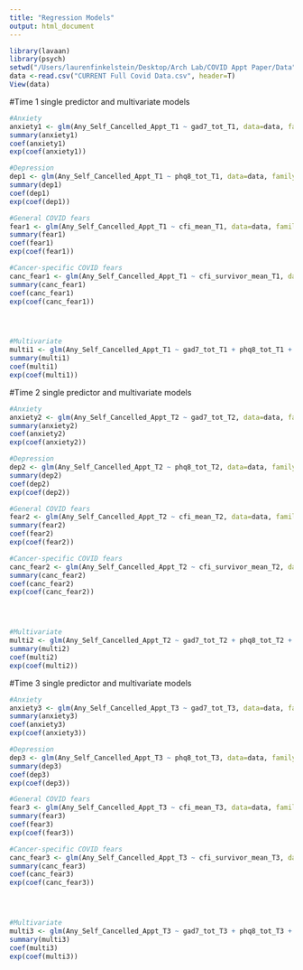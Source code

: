```yaml
---
title: "Regression Models"
output: html_document
---
```


```r

library(lavaan) 
library(psych)
setwd("/Users/laurenfinkelstein/Desktop/Arch Lab/COVID Appt Paper/Data")
data <-read.csv("CURRENT Full Covid Data.csv", header=T)
View(data)

```

#Time 1 single predictor and multivariate models
```r
#Anxiety
anxiety1 <- glm(Any_Self_Cancelled_Appt_T1 ~ gad7_tot_T1, data=data, family=binomial)
summary(anxiety1)
coef(anxiety1)
exp(coef(anxiety1))

#Depression
dep1 <- glm(Any_Self_Cancelled_Appt_T1 ~ phq8_tot_T1, data=data, family=binomial)
summary(dep1)
coef(dep1)
exp(coef(dep1))

#General COVID fears
fear1 <- glm(Any_Self_Cancelled_Appt_T1 ~ cfi_mean_T1, data=data, family=binomial)
summary(fear1)
coef(fear1)
exp(coef(fear1))

#Cancer-specific COVID fears
canc_fear1 <- glm(Any_Self_Cancelled_Appt_T1 ~ cfi_survivor_mean_T1, data=data, family=binomial)
summary(canc_fear1)
coef(canc_fear1)
exp(coef(canc_fear1))




#Multivariate
multi1 <- glm(Any_Self_Cancelled_Appt_T1 ~ gad7_tot_T1 + phq8_tot_T1 + cfi_mean_T1 + cfi_survivor_mean_T1, data=data, family=binomial)
summary(multi1)
coef(multi1)
exp(coef(multi1))
```

#Time 2 single predictor and multivariate models
```r
#Anxiety
anxiety2 <- glm(Any_Self_Cancelled_Appt_T2 ~ gad7_tot_T2, data=data, family=binomial)
summary(anxiety2)
coef(anxiety2)
exp(coef(anxiety2))

#Depression
dep2 <- glm(Any_Self_Cancelled_Appt_T2 ~ phq8_tot_T2, data=data, family=binomial)
summary(dep2)
coef(dep2)
exp(coef(dep2))

#General COVID fears
fear2 <- glm(Any_Self_Cancelled_Appt_T2 ~ cfi_mean_T2, data=data, family=binomial)
summary(fear2)
coef(fear2)
exp(coef(fear2))

#Cancer-specific COVID fears
canc_fear2 <- glm(Any_Self_Cancelled_Appt_T2 ~ cfi_survivor_mean_T2, data=data, family=binomial)
summary(canc_fear2)
coef(canc_fear2)
exp(coef(canc_fear2))




#Multivariate
multi2 <- glm(Any_Self_Cancelled_Appt_T2 ~ gad7_tot_T2 + phq8_tot_T2 + cfi_mean_T2 + cfi_survivor_mean_T2, data=data, family=binomial)
summary(multi2)
coef(multi2)
exp(coef(multi2))
```

#Time 3 single predictor and multivariate models
```r
#Anxiety
anxiety3 <- glm(Any_Self_Cancelled_Appt_T3 ~ gad7_tot_T3, data=data, family=binomial)
summary(anxiety3)
coef(anxiety3)
exp(coef(anxiety3))

#Depression
dep3 <- glm(Any_Self_Cancelled_Appt_T3 ~ phq8_tot_T3, data=data, family=binomial)
summary(dep3)
coef(dep3)
exp(coef(dep3))

#General COVID fears
fear3 <- glm(Any_Self_Cancelled_Appt_T3 ~ cfi_mean_T3, data=data, family=binomial)
summary(fear3)
coef(fear3)
exp(coef(fear3))

#Cancer-specific COVID fears
canc_fear3 <- glm(Any_Self_Cancelled_Appt_T3 ~ cfi_survivor_mean_T3, data=data, family=binomial)
summary(canc_fear3)
coef(canc_fear3)
exp(coef(canc_fear3))




#Multivariate
multi3 <- glm(Any_Self_Cancelled_Appt_T3 ~ gad7_tot_T3 + phq8_tot_T3 + cfi_mean_T3 + cfi_survivor_mean_T3, data=data, family=binomial)
summary(multi3)
coef(multi3)
exp(coef(multi3))
```